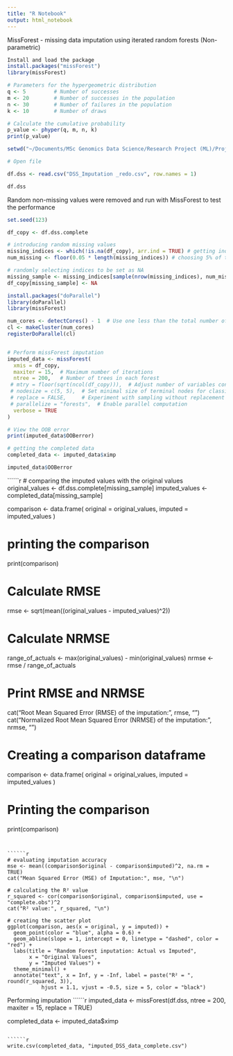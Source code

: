 ```yaml
---
title: "R Notebook"
output: html_notebook
---
```


MissForest - missing data imputation using iterated random forests (Non-parametric)

```r
Install and load the package
install.packages("missForest")
library(missForest)

```

```r
# Parameters for the hypergeometric distribution
q <- 5         # Number of successes
m <- 20        # Number of successes in the population
n <- 30        # Number of failures in the population
k <- 10        # Number of draws

# Calculate the cumulative probability
p_value <- phyper(q, m, n, k)
print(p_value)

```



```r
setwd("~/Documents/MSc Genomics Data Science/Research Project (ML)/Project Data")
```


```r
# Open file

df.dss <- read.csv("DSS_Imputation _redo.csv", row.names = 1)

df.dss

```

Random non-missing values were removed and run with MissForest to test the performance

```r
set.seed(123) 

df_copy <- df.dss.complete

# introducing random missing values
missing_indices <- which(!is.na(df_copy), arr.ind = TRUE) # getting indices of non-missing values
num_missing <- floor(0.05 * length(missing_indices)) # choosing 5% of the data to be missing

# randomly selecting indices to be set as NA
missing_sample <- missing_indices[sample(nrow(missing_indices), num_missing), ]
df_copy[missing_sample] <- NA


```


```r

install.packages("doParallel")
library(doParallel)
library(missForest)

num_cores <- detectCores() - 1  # Use one less than the total number of available cores
cl <- makeCluster(num_cores)
registerDoParallel(cl)


# Perform missForest imputation
imputed_data <- missForest(
  xmis = df_copy,
  maxiter = 15,  # Maximum number of iterations
  ntree = 200,   # Number of trees in each forest
 # mtry = floor(sqrt(ncol(df_copy))),  # Adjust number of variables considered at each split
 # nodesize = c(5, 5),  # Set minimal size of terminal nodes for classification and regression
 # replace = FALSE,     # Experiment with sampling without replacement
 # parallelize = "forests",  # Enable parallel computation
  verbose = TRUE
)     

# View the OOB error
print(imputed_data$OOBerror)

# getting the completed data
completed_data <- imputed_data$ximp
```


```r
imputed_data$OOBerror 
```


``````r
# comparing the imputed values with the original values
original_values <- df.dss.complete[missing_sample]
imputed_values <- completed_data[missing_sample]

comparison <- data.frame(
  original = original_values,
  imputed = imputed_values
)

# printing the comparison
print(comparison)

# Calculate RMSE
rmse <- sqrt(mean((original_values - imputed_values)^2))

# Calculate NRMSE
range_of_actuals <- max(original_values) - min(original_values)
nrmse <- rmse / range_of_actuals

# Print RMSE and NRMSE
cat("Root Mean Squared Error (RMSE) of the imputation:", rmse, "\n")
cat("Normalized Root Mean Squared Error (NRMSE) of the imputation:", nrmse, "\n")

# Creating a comparison dataframe
comparison <- data.frame(
  original = original_values,
  imputed = imputed_values
)

# Printing the comparison
print(comparison)
```


``````r
# evaluating imputation accuracy
mse <- mean((comparison$original - comparison$imputed)^2, na.rm = TRUE)
cat("Mean Squared Error (MSE) of Imputation:", mse, "\n")

# calculating the R² value
r_squared <- cor(comparison$original, comparison$imputed, use = "complete.obs")^2
cat("R² value:", r_squared, "\n")

# creating the scatter plot
ggplot(comparison, aes(x = original, y = imputed)) +
  geom_point(color = "blue", alpha = 0.6) +
  geom_abline(slope = 1, intercept = 0, linetype = "dashed", color = "red") +
  labs(title = "Random Forest inputation: Actual vs Imputed",
       x = "Original Values",
       y = "Imputed Values") +
  theme_minimal() +
  annotate("text", x = Inf, y = -Inf, label = paste("R² = ", round(r_squared, 3)), 
           hjust = 1.1, vjust = -0.5, size = 5, color = "black")
```

Performing imputation
``````r
imputed_data <- missForest(df.dss, ntree = 200, maxiter = 15, replace = TRUE)

completed_data <- imputed_data$ximp
```

``````r
write.csv(completed_data, "imputed_DSS_data_complete.csv")
```



